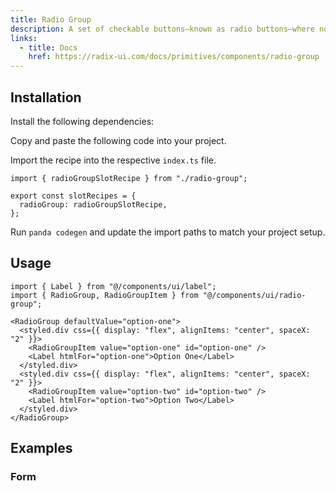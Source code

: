 ```yaml
---
title: Radio Group
description: A set of checkable buttons—known as radio buttons—where no more than one of the buttons can be checked at a time.
links:
  - title: Docs
    href: https://radix-ui.com/docs/primitives/components/radio-group
---
```


<ComponentPreview name="radio-group-demo" />

## Installation

<Steps>

<Step>Install the following dependencies:</Step>

<PackageInstaller name="@radix-ui/react-radio-group" />

<Step>Copy and paste the following code into your project.</Step>

<ComponentSource name="radio-group.ts" type="slot-recipe" />

<ComponentSource name="radio-group.tsx" type="component" />

<Step>Import the recipe into the respective `index.ts` file.</Step>

```tsx
import { radioGroupSlotRecipe } from "./radio-group";

export const slotRecipes = {
  radioGroup: radioGroupSlotRecipe,
};
```

<Step>Run `panda codegen` and update the import paths to match your project setup.</Step>

</Steps>

## Usage

```tsx
import { Label } from "@/components/ui/label";
import { RadioGroup, RadioGroupItem } from "@/components/ui/radio-group";
```

```tsx
<RadioGroup defaultValue="option-one">
  <styled.div css={{ display: "flex", alignItems: "center", spaceX: "2" }}>
    <RadioGroupItem value="option-one" id="option-one" />
    <Label htmlFor="option-one">Option One</Label>
  </styled.div>
  <styled.div css={{ display: "flex", alignItems: "center", spaceX: "2" }}>
    <RadioGroupItem value="option-two" id="option-two" />
    <Label htmlFor="option-two">Option Two</Label>
  </styled.div>
</RadioGroup>
```

## Examples

### Form

<ComponentPreview name="radio-group-form" />
